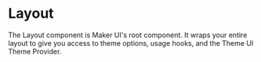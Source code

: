 # Layout

The Layout component is Maker UI's root component. It wraps your entire
layout to give you access to theme options, usage hooks, and the Theme UI Theme Provider.
